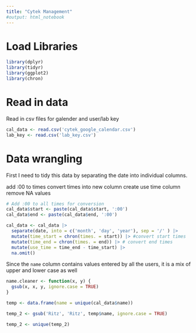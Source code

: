 ---
title: "Cytek Management"
#output: html_notebook
---

# Load Libraries

```{r}
library(dplyr)
library(tidyr)
library(ggplot2)
library(chron)
```

# Read in data

Read in csv files for galender and user/lab key

```{r}
cal_data <- read.csv('cytek_google_calendar.csv')
lab_key <- read.csv('lab_key.csv')
```

# Data wrangling

First I need to tidy this data by separating the date into individual columns.

add :00 to times
convert times into new column
create use time column
remove NA values
 

```{r}
# Add :00 to all times for conversion
cal_data$start <- paste(cal_data$start, ':00')
cal_data$end <- paste(cal_data$end, ':00')

cal_data <- cal_data |>
  separate(date, into = c('month', 'day', 'year'), sep = '/' ) |>
  mutate(time_start = chron(times. = start)) |> #convert start times
  mutate(time_end = chron(times. = end)) |> # convert end times
  mutate(use_time = time_end - time_start) |>
  na.omit() 
```


Since the `name` column contains values entered by all the users, it is a mix of upper and lower case as well

```{r}
name.cleaner <- function(x, y) {
  gsub(x, x, y, ignore.case = TRUE)
}
```

```{r}
temp <- data.frame(name = unique(cal_data$name))
```




```{r}
temp_2 <- gsub('Ritz', 'Ritz', temp$name, ignore.case = TRUE)

temp_2 <- unique(temp_2)
```







